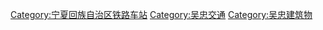 [[Category:宁夏回族自治区铁路车站|Category:宁夏回族自治区铁路车站]]
[[Category:吴忠交通|Category:吴忠交通]]
[[Category:吴忠建筑物|Category:吴忠建筑物]]